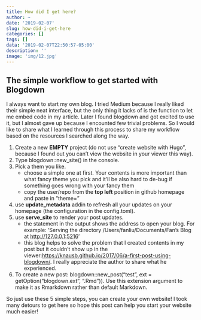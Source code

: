 ```yaml
---
title: How did I get here?
author: ~
date: '2019-02-07'
slug: how-did-i-get-here
categories: []
tags: []
data: '2019-02-07T22:50:57-05:00'
description: ''
image: 'img/12.jpg'
---
```


## The simple workflow to get started with Blogdown

I always want to start my own blog. I tried Medium because I really liked their simple neat interface, but the only thing it lacks of is the function to let me embed code in my article. Later I found blogdown and got excited to use it, but I almost gave up because I encounted few trivial problems. So I would like to share what I learned through this process to share my workflow based on the resources I searched along the way. 

1. Create a new **EMPTY** project (do not use "create website with Hugo", because I found out you can't view the website in your viewer this way).
2. Type blogdown::new_site() in the console.
3. Pick a them you like. 
   * choose a simple one at first. Your contents is more important than what fancy theme you pick and it'll be also hard to de-bug if something goes wrong with your fancy them
   * copy the user/repo from the **top left** position in github homepage and paste in "theme="
4. use **update_metadata** addin to refresh all your updates on your homepage (the configuration in the config.toml).
5. use **serve_site** to render your post updates.
   * the statement in the output shows the address to open your blog. For example: 'Serving the directory /Users/fanliu/Documents/Fan's Blog at <http://127.0.0.1:5216>'
   * this blog helps to solve the problem that I created contents in my post but it couldn't show up in the viewer:<https://knausb.github.io/2017/06/a-first-post-using-blogdown/>. I really appreciate the author to share what he experienced.

6. To create a new post: blogdown::new_post("test", ext = getOption("blogdown.ext", ".Rmd")). Use this extension argument to make it as Rmarkdown rather than default Markdown.
   
So just use these 5 simple steps, you can create your own website! I took many detours to get here so hope this post can help you start your website much easier!
